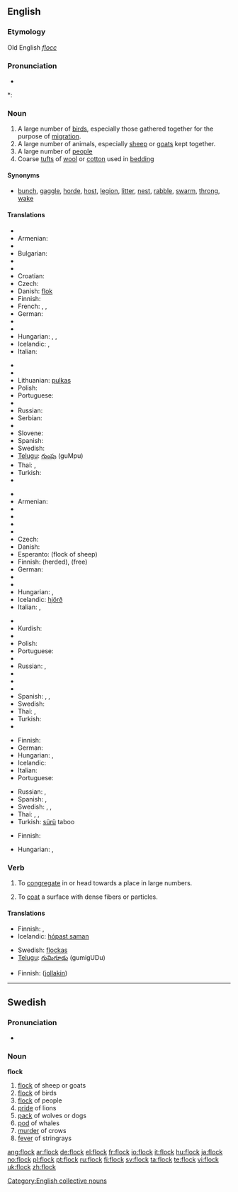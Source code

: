 ==English==

===Etymology===
Old English ''[[flocc]]''

===Pronunciation===
* {{audio|en-us-flock.ogg|Audio (US)}}

*: {{rhymes|ɒk}}

===Noun===
{{en-noun}}

# A large number of [[bird]]s, especially those gathered together for the purpose of [[migration]].
# A large number of animals, especially [[sheep]] or [[goats]] kept together.
# A large number of [[people]]
# Coarse [[tuft]]s of [[wool]] or [[cotton]] used in [[bedding]]

====Synonyms====
* [[bunch]], [[gaggle]], [[horde]], [[host]], [[legion]], [[litter]], [[nest]], [[rabble]], [[swarm]], [[throng]], [[wake]]

====Translations====
{{trans-top|group of birds}}
* {{trreq|Albanian}}
* Armenian: {{t|hy|երամ|tr=eram|sc=Armn|xs=Armenian}}
* {{trreq|Basque}}
* Bulgarian: {{t+|bg|ято|n|sc=Cyrl}}
* {{trreq|Catalan}}
* {{trreq|Chinese}}
* Croatian: {{t-|hr|jato|n}}
* Czech: {{t-|cs|hejno|n}}
* Danish: [[flok]] {{c}}
* Finnish: {{t+|fi|parvi}}
* French: {{t+|fr|vol|m}}, {{t+|fr|bande|f}}, {{t+|fr|groupe|m}}
* German: {{t+|de|Schwarm|m}}
* {{trreq|Greek}}
* {{trreq|Hebrew}}
* Hungarian: {{t+|hu|sereg}}, {{t+|hu|raj}}, {{t+|hu|csapat}}
* Icelandic: {{t+|is|flokkur|m}}, {{t+|is|hópur|m}}
* Italian: {{t+|it|stormo|m}}
{{trans-mid}}
* {{trreq|Japanese}}
* {{trreq|Kurdish}}
* Lithuanian: [[pulkas]] {{f}}
* Polish: {{t-|pl|stado|n}}
* Portuguese: {{t+|pt|bando|m}}
* {{trreq|Romanian}}
* Russian: {{t+|ru|стая|f|tr=stája|sc=Cyrl}}
* Serbian: {{t|sr|јато|n|sc=Cyrl}}
* {{trreq|Slovak}}
* Slovene: {{t-|sl|jata|f}}
* Spanish: {{t|es|bandada|f}}
* Swedish: {{t+|sv|flock|c}}
* [[Telugu]]: [[గుంపు]] (guMpu)
* Thai: {{t-|th|ฝูง|tr=fŏong|sc=Thai|xs=Thai}}, {{t-|th|หมู่|tr=mòo|sc=Thai|xs=Thai}}
* Turkish: {{t+|tr|sürü}}
* {{trreq|Vietnamese}}
{{trans-bottom}}

{{trans-top|group of sheep or goats}}
* {{trreq|Albanian}}
* Armenian: {{t-|hy|հոտ|tr=hot|sc=Armn|xs=Armenian}}
* {{trreq|Basque}}
* {{trreq|Catalan}}
* {{trreq|Chinese}}
* {{trreq|Croatian}}
* Czech: {{t-|cs|stádo|n}}
* Danish: {{t|da|flok|c}}
* Esperanto: {{t-|eo|ŝafaro|xs=Esperanto}} (flock of sheep)
* Finnish: {{t-|fi|katras}} (herded), {{t+|fi|lauma}} (free)
* German: {{t+|de|Herde|f}}
* {{trreq|Greek}}
* {{trreq|Hebrew}}
* Hungarian: {{t+|hu|nyáj}}, {{t-|hu|falka}}
* Icelandic: [[hjörð]] {{f}}
* Italian: {{t+|it|branco|m}}, {{t+|it|gregge|m}}
{{trans-mid}}
* {{trreq|Japanese}}
* Kurdish: {{t+|ku|ڕان|sc=ku-Arab}}
* {{trreq|Lithuanian}}
* Polish: {{t-|pl|stado|n}}
* Portuguese: {{t|pt|rebanho|m}}
* {{trreq|Romanian}}
* Russian: {{t+|ru|стадо|n|tr=stádo|sc=Cyrl}}, {{t+|ru|отара|f|tr=otára|sc=Cyrl}}
* {{trreq|Serbian}}
* {{trreq|Slovak}}
* {{trreq|Slovene}}
* Spanish: {{t+|es|hato|m}}, {{t+|es|manada|f}}, {{t-|es|rebaño|m}}
* Swedish: {{t+|sv|flock|c}}
* Thai: {{t-|th|ฝูง|tr=fŏong|sc=Thai|xs=Thai}}, {{t-|th|หมู่|tr=mòo|sc=Thai|xs=Thai}}
* Turkish: {{t+|tr|sürü}}
* {{trreq|Vietnamese}}
{{trans-bottom}}

{{trans-top|group of people}}
* Finnish: {{t+|fi|lauma}}
* German: {{t+|de|Herde|f}}
* Hungarian: {{t+|hu|sereg}}, {{t+|hu|tömeg}}
* Icelandic: {{t+|is|hópur|m}}
* Italian: {{t+|it|folla|f}}
* Portuguese: {{t|pt|rebanho|m}}
{{trans-mid}}
* Russian: {{t+|ru|паства|f|tr=pástva|sc=Cyrl}}, {{t+|ru|группа|f|tr=grúppa|sc=Cyrl}}
* Spanish: {{t|es|congregación|f}}, {{t+|es|muchedumbre|m}}
* Swedish: {{t+|sv|flock|c}}, {{t-|sv|hop}}, {{t|sv|folkmassa}}
* Thai: {{t-|th|หมู่|tr=mòo|sc=Thai|xs=Thai}}, {{t-|th|ฝูง|tr=fŏong|sc=Thai|xs=Thai}}, {{t|th|เฮ|tr=hay|sc=Thai|xs=Thai}}
* Turkish: [[sürü]] taboo
{{trans-bottom}}

{{trans-top|tufts of wool or cotton}}
* Finnish: {{t+|fi|vanu}}
{{trans-mid}}
* Hungarian: {{t-|hu|pihe}}, {{t|hu|pamat}}
{{trans-bottom}}

===Verb===
{{en-verb}}

# {{transitive}} To [[congregate]] in or head towards a place in large numbers.
# {{transitive}} To [[coat]] a surface with dense fibers or particles.

====Translations====
{{trans-top|to congregate}}
* Finnish: {{t-|fi|kokoontua}}, {{t-|fi|kerääntyä}}
* Icelandic: [[hópast saman]]
{{trans-mid}}
* Swedish: [[flockas]]
* [[Telugu]]: [[గుమిగూడు]] (gumigUDu)
{{trans-bottom}}

{{trans-top|to coat}}
* Finnish: {{t-|fi|päällystää}} ([[jollakin]])
{{trans-mid}}
{{trans-bottom}}

[[Category:English collective nouns]]

----

==Swedish==

===Pronunciation===
* {{audio|Sv-en flock.ogg|audio}}

===Noun===
'''flock''' {{c}}
{{sv-noun-reg-ar}}

# [[flock]] of sheep or goats
# [[flock]] of birds
# [[flock]] of people
# [[pride]] of lions
# [[pack]] of wolves or dogs
# [[pod]] of whales
# [[murder]] of crows
# [[fever]] of stringrays

[[ang:flock]]
[[ar:flock]]
[[de:flock]]
[[el:flock]]
[[fr:flock]]
[[io:flock]]
[[it:flock]]
[[hu:flock]]
[[ja:flock]]
[[no:flock]]
[[pl:flock]]
[[pt:flock]]
[[ru:flock]]
[[fi:flock]]
[[sv:flock]]
[[ta:flock]]
[[te:flock]]
[[vi:flock]]
[[uk:flock]]
[[zh:flock]]